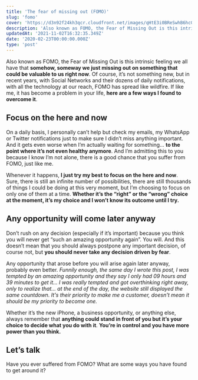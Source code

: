 ```yaml
---
title: 'The fear of missing out (FOMO)'
slug: 'fomo'
cover: 'https://d3n92f24kh3qcr.cloudfront.net/images/qHtE3i0BReSwhB6hcGrs.jpg'
description: 'Also known as FOMO, the Fear of Missing Out is this intrinsic feeling we all have that somehow, someway we must missing on something that could be valuable to us right now.'
updatedAt: '2021-11-02T16:32:35.349Z'
date: '2020-02-23T00:00:00.000Z'
type: 'post'
---
```


Also known as FOMO, the Fear of Missing Out is this intrinsic feeling we all have that **somehow, someway we just missing out on something that could be valuable to us right now**. Of course, it’s not something new, but in recent years, with Social Networks and their dozens of daily notifications, with all the technology at our reach, FOMO has spread like wildfire. If like me, it has become a problem in your life, **here are a few ways I found to overcome it**.

## Focus on the here and now

On a daily basis, I personally can’t help but check my emails, my WhatsApp or Twitter notifications just to make sure I didn’t miss anything important. And it gets even worse when I’m actually waiting for something... **to the point where it’s not even healthy anymore**. And I’m admitting this to you because I know I’m not alone, there is a good chance that you suffer from FOMO, just like me.

Whenever it happens, **I just try my best to focus on the here and now**. Sure, there is still an infinite number of possibilities, there are still thousands of things I could be doing at this very moment, but I’m choosing to focus on only one of them at a time. **Whether it’s the “right” or the “wrong” choice at the moment, it’s my choice and I won’t know its outcome until I try.**

## Any opportunity will come later anyway

Don’t rush on any decision (especially if it’s important) because you think you will never get “such an amazing opportunity again”. You will. And this doesn’t mean that you should always postpone any important decision, of course not, but **you should never take any decision driven by fear**.

Any opportunity that arose before you will arise again later anyway, probably even better. *Funnily enough, the same day I wrote this post, I was tempted by an amazing opportunity and they say I only had 09 hours and 39 minutes to get it... I was really tempted and got overthinking right away, only to realize that... at the end of the day, the website still displayed the same countdown.* _It's their priority to make me a customer, doesn't mean it should be my priority to become one._

Whether it’s the new iPhone, a business opportunity, or anything else, always remember that **anything could stand in front of you but it’s your choice to decide what you do with it**. **You’re in control and you have more power than you think.**

## Let’s talk

Have you ever suffered from FOMO?
What are some ways you have found to get around it?
